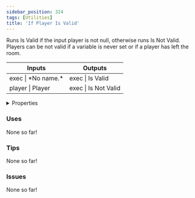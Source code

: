 ```yaml
---
sidebar_position: 324
tags: [Utilities]
title: 'If Player Is Valid'
---
```


Runs Is Valid if the input player is not null, otherwise runs Is Not Valid. Players can be not valid if a variable is never set or if a player has left the room.



<IChip uuid="ec2ceb32-db91-4f65-8b0a-b66d7f2a7f2d"/>

<table><thead><tr><th>Inputs</th><th>Outputs</th></tr></thead><tbody><tr><td>exec | *No name.*</td><td>exec | Is Valid</td></tr><tr><td>player | Player</td><td>exec | Is Not Valid</td></tr></tbody></table>

<details>
  <summary>Properties</summary>
  <div>
    <div>
    <table>
      <tbody>
        <tr>
          <td>Is beta required?</td>
          <td>No</td>
        </tr>
        <tr>
          <td>Is chip a trolling risk?</td>
          <td>No</td>
        </tr>
        <tr>
          <td>Is chip a role assignment risk?</td>
          <td>No</td>
        </tr>
        <tr>
          <td>Chip UUID</td>
          <td>ec2ceb32-db91-4f65-8b0a-b66d7f2a7f2d</td>
        </tr>
        <tr>
          <td>Room availability</td>
          <td>Available everywhere</td>
        </tr>
      </tbody>
    </table>
    </div>
  </div>
</details>

### Uses

None so far!

### Tips

None so far!

### Issues

None so far!